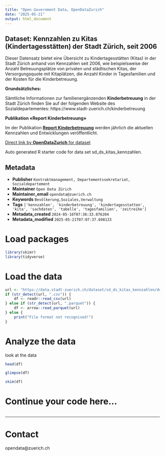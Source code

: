 ```yaml
---
title: "Open Government Data, OpenDataZurich"
date: "2025-05-21"
output: html_document
---
```


## Dataset: Kennzahlen zu  Kitas (Kindertagesstätten) der Stadt Zürich, seit 2006

Dieser Datensatz bietet eine Übersicht zu Kindertagesstätten (Kitas) in der Stadt Zürich anhand von Kennzahlen seit 2006, wie beispielsweise der Anzahl Betreuungsplätze von privaten und städtischen Kitas, der Versorgungsquote mit Kitaplätzen, die Anzahl Kinder in Tagesfamilien und der Kosten für die Kinderbetreuung.

**Grundsätzliches:**

Sämtliche Informationen zur familienergänzenden **Kinderbetreuung** in der Stadt Zürich finden Sie auf der folgenden Website des Sozialdepartementes: https://www.stadt-zuerich.ch/kinderbetreuung


[]()



[]()

**Publikation «Report Kinderbetreuung»**

Im der Publikation [**Report Kinderbetreuung**](https://www.stadt-zuerich.ch/sd/de/index/ueber_das_departement/publikationen/rep_kibe.html) werden jährlich die aktuellen Kennzahlen und Entwicklungen veröffentlicht.


[]()




[]()



[Direct link by **OpenDataZurich** for dataset](https://data.stadt-zuerich.ch/dataset/sd_ds_kitas_kennzahlen)

Auto generated R starter code for data set sd_ds_kitas_kennzahlen.

## Metadata

- **Publisher** `Kontraktmanagement, Departementssekretariat, Sozialdepartement`
- **Maintainer** `Open Data Zürich`
- **Maintainer_email** `opendata@zuerich.ch`
- **Keywords** `Bevölk­erung,Soziales,Ver­walt­ung`
- **Tags** `['kennzahlen', 'kinderbetreuung', 'kindertagesstatten', 'kita', 'sachdaten', 'tabelle', 'tagesfamilien', 'zeitreihe']`
- **Metadata_created** `2024-05-16T07:36:33.076204`
- **Metadata_modified** `2025-05-21T07:07:37.698133`


# Load packages

```r
library(skimr)
library(tidyverse)
```

# Load the data

```r
url <- "https://data.stadt-zuerich.ch/dataset/sd_ds_kitas_kennzahlen/download/kennzahlen_kitas_seit2006.csv"
if (str_detect(url, ".csv")) {
    df <- readr::read_csv(url)
} else if (str_detect(url, ".parquet")) {
    df <- arrow::read_parquet(url)
} else {
    print("File format not recognised!")
}
```

# Analyze the data

look at the data
```r
head(df)
```

```r
glimpse(df)
```

```r
skim(df)
```

# Continue your code here...

```r

```

------------------------------------------------------------------------

# Contact

opendata@zuerich.ch

